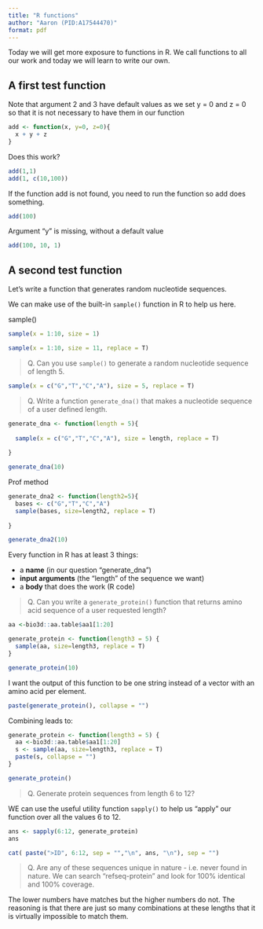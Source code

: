 ```yaml
---
title: "R functions"
author: "Aaron (PID:A17544470)"
format: pdf
---
```


Today we will get more exposure to functions in R. We call functions to all our work and today we will learn to write our own.

## A first test function

Note that argument 2 and 3 have default values as we set y = 0 and z = 0 so that it is not necessary to have them in our function
```r
add <- function(x, y=0, z=0){
  x + y + z
}
```

Does this work?

```r
add(1,1)
add(1, c(10,100))
```

If the function add is not found, you need to run the function so add does something.


```r
add(100)
```
Argument "y" is missing, without a default value

```r
add(100, 10, 1)
```

## A second test function

Let's write a function that generates random nucleotide sequences.

We can make use of the built-in `sample()` function in R to help us here.

sample()
```r
sample(x = 1:10, size = 1)
```

```r
sample(x = 1:10, size = 11, replace = T)
```

>Q. Can you use `sample()` to generate a random nucleotide sequence of length 5.

```r
sample(x = c("G","T","C","A"), size = 5, replace = T)
```

>Q. Write a function `generate_dna()` that makes a nucleotide sequence of a user defined length.

```r
generate_dna <- function(length = 5){
  
  sample(x = c("G","T","C","A"), size = length, replace = T)
  
}

generate_dna(10)
```

Prof method
```r

generate_dna2 <- function(length2=5){
  bases <- c("G","T","C","A")
  sample(bases, size=length2, replace = T)
  
}

generate_dna2(10)
```

Every function in R has at least 3 things:

- a **name** (in our question "generate_dna")
- **input arguments** (the "length" of the sequence we want)
- a **body** that does the work (R code)

>Q. Can you write a `generate_protein()` function that returns amino acid sequence of a user requested length?

```r
aa <-bio3d::aa.table$aa1[1:20]

generate_protein <- function(length3 = 5) {
  sample(aa, size=length3, replace = T)
}

generate_protein(10)

```


I want the output of this function to be one string instead of a vector with an amino acid per element.

```r
paste(generate_protein(), collapse = "")
```
Combining leads to:

```r
generate_protein <- function(length3 = 5) {
  aa <-bio3d::aa.table$aa1[1:20]
  s <- sample(aa, size=length3, replace = T)
  paste(s, collapse = "")
}
```

```r
generate_protein()
```

>Q. Generate protein sequences from length 6 to 12?

WE can use the useful utility function `sapply()` to help us "apply" our function over all the values 6 to 12.

```r
ans <- sapply(6:12, generate_protein)
ans
```

```r
cat( paste(">ID", 6:12, sep = "","\n", ans, "\n"), sep = "")
```
>Q. Are any of these sequences unique in nature - i.e. never found in nature. We can search "refseq-protein" and look for 100% identical and 100% coverage.

The lower numbers have matches but the higher numbers do not. The reasoning is that there are just so many combinations at these lengths that it is virtually impossible to match them.













